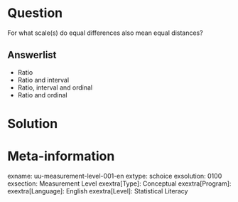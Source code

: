 Question
========
  
For what scale(s) do equal differences also mean equal distances?

  
Answerlist
----------
* Ratio
* Ratio and interval
* Ratio, interval and ordinal
* Ratio and ordinal

Solution
========

Meta-information
================
exname: uu-measurement-level-001-en
extype: schoice
exsolution: 0100
exsection: Measurement Level
exextra[Type]: Conceptual
exextra[Program]: 
exextra[Language]: English
exextra[Level]: Statistical Literacy
